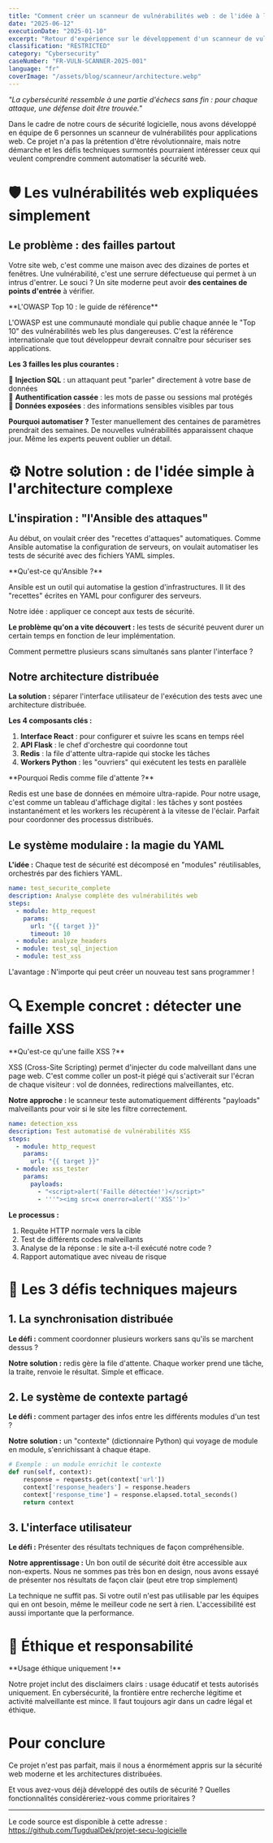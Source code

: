 ```yaml
---
title: "Comment créer un scanneur de vulnérabilités web : de l'idée à l'architecture distribuée"
date: "2025-06-12"
executionDate: "2025-01-10"
excerpt: "Retour d'expérience sur le développement d'un scanneur de vulnérabilités web avec une architecture distribuée Redis. Un projet étudiant qui mêle théorie accessible et pratique technique."
classification: "RESTRICTED"
category: "Cybersecurity"
caseNumber: "FR-VULN-SCANNER-2025-001"
language: "fr"
coverImage: "/assets/blog/scanneur/architecture.webp"
---
```


_"La cybersécurité ressemble à une partie d'échecs sans fin : pour chaque attaque, une défense doit être trouvée."_

Dans le cadre de notre cours de sécurité logicielle, nous avons développé en équipe de 6 personnes un scanneur de vulnérabilités pour applications web. Ce projet n'a pas la prétention d'être révolutionnaire, mais notre démarche et les défis techniques surmontés pourraient intéresser ceux qui veulent comprendre comment automatiser la sécurité web.

# 🛡️ Les vulnérabilités web expliquées simplement

## Le problème : des failles partout

Votre site web, c'est comme une maison avec des dizaines de portes et fenêtres. Une vulnérabilité, c'est une serrure défectueuse qui permet à un intrus d'entrer. Le souci ? Un site moderne peut avoir **des centaines de points d'entrée** à vérifier.

<Callout type="saviez-vous">
**L'OWASP Top 10 : le guide de référence**

L'OWASP est une communauté mondiale qui publie chaque année le "Top 10" des vulnérabilités web les plus dangereuses. C'est la référence internationale que tout développeur devrait connaître pour sécuriser ses applications.

</Callout>

**Les 3 failles les plus courantes :**

🔹 **Injection SQL** : un attaquant peut "parler" directement à votre base de données  
🔹 **Authentification cassée** : les mots de passe ou sessions mal protégés  
🔹 **Données exposées** : des informations sensibles visibles par tous

**Pourquoi automatiser ?** Tester manuellement des centaines de paramètres prendrait des semaines. De nouvelles vulnérabilités apparaissent chaque jour. Même les experts peuvent oublier un détail.

# ⚙️ Notre solution : de l'idée simple à l'architecture complexe

## L'inspiration : "l'Ansible des attaques"

Au début, on voulait créer des "recettes d'attaques" automatiques. Comme Ansible automatise la configuration de serveurs, on voulait automatiser les tests de sécurité avec des fichiers YAML simples.

<Callout type="saviez-vous">
**Qu'est-ce qu'Ansible ?**

Ansible est un outil qui automatise la gestion d'infrastructures. Il lit des "recettes" écrites en YAML pour configurer des serveurs.

Notre idée : appliquer ce concept aux tests de sécurité.

</Callout>

**Le problème qu'on a vite découvert :** les tests de sécurité peuvent durer un certain temps en fonction de leur implémentation.

Comment permettre plusieurs scans simultanés sans planter l'interface ?

## Notre architecture distribuée

**La solution :** séparer l'interface utilisateur de l'exécution des tests avec une architecture distribuée.

<TechnicalImage
  src="/assets/blog/scanneur/architecture2.webp"
  alt="Architecture générale de notre solution"
  caption="Architecture générale de notre solution"
/>

<TechnicalImage
  src="/assets/blog/scanneur/architecture.webp"
  alt="Schéma de notre architecture distribuée"
  caption="Architecture de notre scanneur : interface React, API Flask, Redis et workers Python"
/>

**Les 4 composants clés :**

1. **Interface React** : pour configurer et suivre les scans en temps réel
2. **API Flask** : le chef d'orchestre qui coordonne tout
3. **Redis** : la file d'attente ultra-rapide qui stocke les tâches
4. **Workers Python** : les "ouvriers" qui exécutent les tests en parallèle

<Callout type="saviez-vous">
**Pourquoi Redis comme file d'attente ?**

Redis est une base de données en mémoire ultra-rapide. Pour notre usage, c'est comme un tableau d'affichage digital : les tâches y sont postées instantanément et les workers les récupèrent à la vitesse de l'éclair. Parfait pour coordonner des processus distribués.

</Callout>

## Le système modulaire : la magie du YAML

**L'idée :** Chaque test de sécurité est décomposé en "modules" réutilisables, orchestrés par des fichiers YAML.

```yaml
name: test_securite_complete
description: Analyse complète des vulnérabilités web
steps:
  - module: http_request
    params:
      url: "{{ target }}"
      timeout: 10
  - module: analyze_headers
  - module: test_sql_injection
  - module: test_xss
```

L'avantage : N'importe qui peut créer un nouveau test sans programmer !

<TechnicalImage
  src="/assets/blog/scanneur/gui.webp"
  alt="Interface utilisateur du scanneur"
  caption="Interface d'accueil de notre scanneur"
/>

<TechnicalImage
  src="/assets/blog/scanneur/results.webp"
  alt="Exemple de résultat du scanneur"
  caption="Exemple de résultat du scanneur"
/>

# 🔍 Exemple concret : détecter une faille XSS

<Callout type="saviez-vous">
**Qu'est-ce qu'une faille XSS ?**

XSS (Cross-Site Scripting) permet d'injecter du code malveillant dans une page web. C'est comme coller un post-it piégé qui s'activerait sur l'écran de chaque visiteur : vol de données, redirections malveillantes, etc.

</Callout>

**Notre approche :** le scanneur teste automatiquement différents "payloads" malveillants pour voir si le site les filtre correctement.

```yaml
name: detection_xss
description: Test automatisé de vulnérabilités XSS
steps:
  - module: http_request
    params:
      url: "{{ target }}"
  - module: xss_tester
    params:
      payloads:
        - "<script>alert('Faille détectée!')</script>"
        - '''"><img src=x onerror=alert(''XSS'')>'
```

**Le processus :**

1. Requête HTTP normale vers la cible
2. Test de différents codes malveillants
3. Analyse de la réponse : le site a-t-il exécuté notre code ?
4. Rapport automatique avec niveau de risque

# 🚧 Les 3 défis techniques majeurs

## 1. La synchronisation distribuée

**Le défi :** comment coordonner plusieurs workers sans qu'ils se marchent dessus ?

**Notre solution :** redis gère la file d'attente. Chaque worker prend une tâche, la traite, renvoie le résultat. Simple et efficace.

## 2. Le système de contexte partagé

**Le défi :** comment partager des infos entre les différents modules d'un test ?

**Notre solution :** un "contexte" (dictionnaire Python) qui voyage de module en module, s'enrichissant à chaque étape.

```python
# Exemple : un module enrichit le contexte
def run(self, context):
    response = requests.get(context['url'])
    context['response_headers'] = response.headers
    context['response_time'] = response.elapsed.total_seconds()
    return context
```

## 3. L'interface utilisateur

**Le défi :** Présenter des résultats techniques de façon compréhensible.

**Notre apprentissage :** Un bon outil de sécurité doit être accessible aux non-experts. Nous ne sommes pas très bon en design, nous avons essayé de présenter nos résultats de façon clair (peut etre trop simplement)

<Callout type="attention">
  La technique ne suffit pas. Si votre outil n'est pas utilisable par les
  équipes qui en ont besoin, même le meilleur code ne sert à rien.
  L'accessibilité est aussi importante que la performance.
</Callout>

# 🤝 Éthique et responsabilité

<Callout type="attention">
**Usage éthique uniquement !**

Notre projet inclut des disclaimers clairs :
usage éducatif et tests autorisés uniquement. En cybersécurité, la frontière
entre recherche légitime et activité malveillante est mince. Il faut toujours
agir dans un cadre légal et éthique.

</Callout>

# Pour conclure

Ce projet n'est pas parfait, mais il nous a énormément appris sur la sécurité web moderne et les architectures distribuées.

Et vous avez-vous déjà développé des outils de sécurité ? Quelles fonctionnalités considéreriez-vous comme prioritaires ?

---

Le code source est disponible à cette adresse : https://github.com/TugdualDek/projet-secu-logicielle
